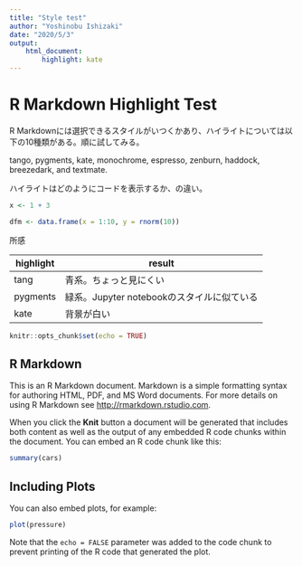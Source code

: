 ```yaml
---
title: "Style test"
author: "Yoshinobu Ishizaki"
date: "2020/5/3"
output: 
    html_document:
        highlight: kate
---
```


# R Markdown Highlight Test

R Markdownには選択できるスタイルがいつくかあり、ハイライトについては以下の10種類がある。順に試してみる。

tango, pygments, kate, monochrome, espresso, zenburn, haddock, breezedark, and textmate.

ハイライトはどのようにコードを表示するか、の違い。

```r
x <- 1 + 3

dfm <- data.frame(x = 1:10, y = rnorm(10))
```


所感

| highlight | result |
| --------- | ------ |
| tang      | 青系。ちょっと見にくい |
| pygments  | 緑系。Jupyter notebookのスタイルに似ている |
| kate      | 背景が白い |


```r
knitr::opts_chunk$set(echo = TRUE)
```

## R Markdown

This is an R Markdown document. Markdown is a simple formatting syntax for authoring HTML, PDF, and MS Word documents. For more details on using R Markdown see <http://rmarkdown.rstudio.com>.

When you click the **Knit** button a document will be generated that includes both content as well as the output of any embedded R code chunks within the document. You can embed an R code chunk like this:

```r
summary(cars)
```

## Including Plots

You can also embed plots, for example:

```r
plot(pressure)
```

Note that the `echo = FALSE` parameter was added to the code chunk to prevent printing of the R code that generated the plot.
